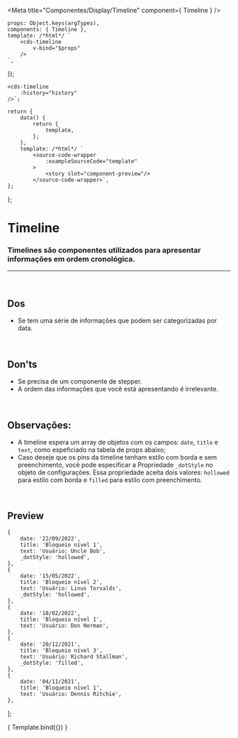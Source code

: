 
<Meta
	title="Componentes/Display/Timeline"
	component={ Timeline }
/>

	props: Object.keys(argTypes),
	components: { Timeline },
	template: /*html*/ `
		<cds-timeline
			v-bind="$props" 
		/>
	`,
});

	<cds-timeline
		:history="history"
	/>`;

	return {
		data() {
			return {
				template,
			};
		},
		template: /*html*/ `
			<source-code-wrapper
				:exampleSourceCode="template"
			>
				<story slot="component-preview"/>
			</source-code-wrapper>`,
	};
};

# Timeline

### Timelines são componentes utilizados para apresentar informações em ordem cronológica.
---
<br />

## Dos
- Se tem uma série de informações que podem ser categorizadas por data.

<br />

## Don'ts
- Se precisa de um componente de stepper.
- A ordem das informações que você está apresentando é irrelevante.

<br />

## Observações:
- A timeline espera um array de objetos com os campos: `date`, `title` e `text`, como espeficiado na tabela de props abaixo;
- Caso deseje que os pins da timeline tenham estilo com borda e sem preenchimento, você pode especificar a Propriedade
`_dotStyle` no objeto de configurações. Essa propriedade aceita dois valores: `hollowed` para estilo com borda e `filled`
para estilo com preenchimento.

<br />

## Preview

	{
		date: '22/09/2022',
		title: 'Bloqueio nível 1',
		text: 'Usuário: Uncle Bob',
		_dotStyle: 'hollowed',
	},
	{
		date: '15/05/2022',
		title: 'Bloqueio nível 2',
		text: 'Usuário: Linus Torvalds',
		_dotStyle: 'hollowed',
	},
	{
		date: '18/02/2022',
		title: 'Bloqueio nível 1',
		text: 'Usuário: Don Norman',
	},
	{
		date: '20/12/2021',
		title: 'Bloqueio nível 3',
		text: 'Usuário: Richard Stallman',
		_dotStyle: 'filled',
	},
	{
		date: '04/11/2021',
		title: 'Bloqueio nível 1',
		text: 'Usuário: Dennis Ritchie',
	},
];

<Canvas>
	<Story
		name="Timeline"
		decorators={[docsDecorator]}
		args={{
			history,
		}}
	>
		{ Template.bind({}) }
	</Story>
</Canvas>

<ArgsTable story="Timeline" />
